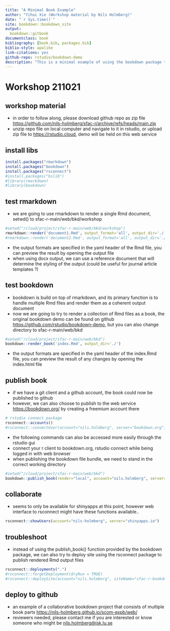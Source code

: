 ```yaml
--- 
title: "A Minimal Book Example"
author: "Yihui Xie (Workshop material by Nils Holmberg)"
date: "`r Sys.time()`"
site: bookdown::bookdown_site
output: 
  bookdown::gitbook
documentclass: book
bibliography: [book.bib, packages.bib]
biblio-style: apalike
link-citations: yes
github-repo: rstudio/bookdown-demo
description: "This is a minimal example of using the bookdown package to write a book. The output format for this example is bookdown::gitbook."
---
```

# Workshop 211021

## workshop material 

- in order to follow along, please download github repo as zip file [https://github.com/nils-holmberg/sfac-r/archive/refs/heads/main.zip](https://github.com/nils-holmberg/sfac-r/archive/refs/heads/main.zip)
- unzip repo file on local computer and navigate to it in rstudio, or upload zip file to [https://rstudio.cloud](https://rstudio.cloud), demo will be held on this web service

## install libs

```r
install.packages("rmarkdown")
install.packages("bookdown")
install.packages("rsconnect")
#install.packages("bslib")
#library(rmarkdown)
#library(bookdown)
```

## test rmarkdown

- we are going to use rmarkdown to render a single Rmd document, setwd() to sfac-r-main/web/bkd/workshop

```r
#setwd("/cloud/project/sfac-r-main/web/bkd/workshop")
rmarkdown::render('document1.Rmd', output_format='all', output_dir='./')
#rmarkdown::render('document2.Rmd', output_format='all', output_dir='./')
```

- the output formats are specified in the yaml header of the Rmd file, you can preview the result by opening the output file
- when using docx output, we can use a reference document that will determine the styling of the output (could be useful for journal article templates ?)

## test bookdown

- bookdown is build on top of rmarkdown, and its primary function is to handle multiple Rmd files and render them as a coherent output document
- now we are going to try to render a collection of Rmd files as a book, the original bookdown demo can be found on github [https://github.com/rstudio/bookdown-demo](https://github.com/rstudio/bookdown-demo), but you can also change directory to sfac-r-main/web/bkd 

```r
#setwd("/cloud/project/sfac-r-main/web/bkd")
bookdown::render_book('index.Rmd', output_dir='./')
```

- the output formats are specified in the yaml header of the index.Rmd file, you can preview the result of any changes by opening the index.html file

## publish book

- if we have a git client and a github account, the book could now be published to github 
- however, we can also choose to publish to the web service [https://bookdown.org/](https://bookdown.org/) by creating a freemium account there

```r
# rstudio connect package
rsconnect::accounts()
#rsconnect::connectUser(account="nils.holmberg", server="bookdown.org")
```

- the following commands can also be accessed more easily through the rstudio gui
- connect your r client to bookdown.org, rstudio connect while being logged in with web browser
- when publishing the bookdown file bundle, we need to stand in the correct working directory

```r
#setwd("/cloud/project/sfac-r-main/web/bkd")
bookdown::publish_book(render="local", account="nils.holmberg", server="bookdown.org", name="sfac-r-bookdown")
```

## collaborate

- seems to only be available for shinyapps at this point, however web interface to rsconnect might have these functions available..

```r
rsconnect::showUsers(account="nils-holmberg", server="shinyapps.io")
```

## troubleshoot

- instead of using the publish_book() function provided by the bookdown package, we can also try to deploy site using the rsconnect package to publish rendered Rmd output files

```r
rsconnect::deployments(".")
#rsconnect::forgetDeployment(dryRun = TRUE)
#rsconnect::deploySite(account="nils.holmberg", siteName="sfac-r-bookdown", server="bookdown.org")
```

## deploy to github

- an example of a collaborative bookdown project that consists of multiple book parts [https://nils-holmberg.github.io/scom-expb/web/](https://nils-holmberg.github.io/scom-expb/web/)
- reviewers needed, please contact me if you are interested or know someone who might be [nils.holmberg@isk.lu.se](mailto:nils.holmberg@isk.lu.se)

```r
```





